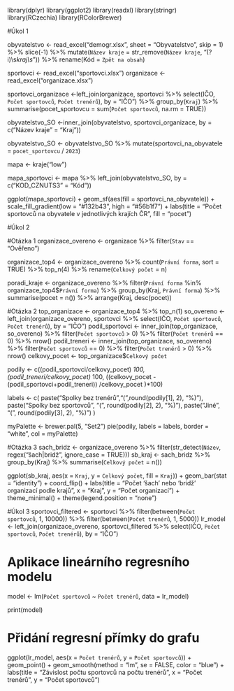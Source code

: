 library(dplyr)
library(ggplot2)
library(readxl)
library(stringr)
library(RCzechia)
library(RColorBrewer)


#Úkol 1

obyvatelstvo <- read_excel("demogr.xlsx", sheet = "Obyvatelstvo", skip = 1) %>% slice(-1) %>%
  mutate(`Název kraje` = str_remove(`Název kraje`, "(?i)\\s*kraj\\s*")) %>%
  rename(Kód = `Zpět na obsah`)

sportovci <- read_excel("sportovci.xlsx")
organizace <- read_excel("organizace.xlsx")

sportovci_organizace <-left_join(organizace, 
                        sportovci %>% select(IČO, `Počet sportovců`, `Počet trenérů`), 
                        by = "IČO") %>%  group_by(`Kraj`) %>%
  summarise(pocet_sportovcu = sum(`Počet sportovců`, na.rm = TRUE))

obyvatelstvo_SO <-inner_join(obyvatelstvo, sportovci_organizace, by = c("Název kraje" = "Kraj"))

obyvatelstvo_SO <- obyvatelstvo_SO %>%
  mutate(sportovci_na_obyvatele = `pocet_sportovcu` / `2023`)

mapa <- kraje("low")

mapa_sportovci <- mapa %>%
  left_join(obyvatelstvo_SO, by = c("KOD_CZNUTS3" = "Kód"))


ggplot(mapa_sportovci) +
  geom_sf(aes(fill = sportovci_na_obyvatele)) +
  scale_fill_gradient(low = "#132b43", high = "#56b1f7") +
  labs(title = "Počet sportovců na obyvatele v jednotlivých krajích ČR",
       fill = "pocet")


#Úkol 2

#Otázka 1
organizace_overeno <- organizace %>% filter(`Stav` == "Ověřeno")    

organizace_top4 <- organizace_overeno %>%
  count(`Právní forma`, sort = TRUE) %>%
  top_n(4) %>% rename(`Celkový počet` = n)

poradi_kraje <- organizace_overeno %>%
  filter(`Právní forma` %in% organizace_top4$`Právní forma`) %>%
  group_by(Kraj, `Právní forma`) %>%
  summarise(pocet = n()) %>%
  arrange(Kraj, desc(pocet))


#Otázka 2
top_organizace <- organizace_top4 %>% top_n(1) 
so_overeno <- left_join(organizace_overeno, 
                        sportovci %>% select(IČO, `Počet sportovců`, `Počet trenérů`), 
                        by = "IČO")
podil_sportovci <- inner_join(top_organizace, so_overeno) %>% filter(`Počet sportovců` > 0) %>% filter(`Počet trenérů` == 0) %>%
  nrow()
podil_treneri <- inner_join(top_organizace, so_overeno) %>% filter(`Počet sportovců` == 0) %>% filter(`Počet trenérů` > 0) %>%
  nrow()
celkovy_pocet <- top_organizace$`Celkový počet`

podily <- c((podil_sportovci/celkovy_pocet) *100, (podil_treneri/celkovy_pocet) *100, ((celkovy_pocet - (podil_sportovci+podil_treneri)) /celkovy_pocet )*100)

labels <- c(
  paste("Spolky bez trenérů","(",round(podily[1], 2), "%)"),
  paste("Spolky bez sportovců", "(", round(podily[2], 2), "%)"),
  paste("Jiné", "(", round(podily[3], 2), "%)")
)


myPalette <- brewer.pal(5, "Set2") 
pie(podily, labels = labels, border = "white", col = myPalette)



#Otázka 3
sach_bridz <- organizace_overeno %>% filter(str_detect(`Název`, regex("šach|bridž", ignore_case = TRUE)))
sb_kraj <- sach_bridz %>%
  group_by(Kraj) %>%
  summarise(`Celkový počet` = n())
  
ggplot(sb_kraj, aes(x = `Kraj`, y = `Celkový počet`, fill = `Kraj`)) +
  geom_bar(stat = "identity") +
  coord_flip() +
  labs(title = "Počet 'šach' nebo 'bridž' organizací podle krajů",
       x = "Kraj",
       y = "Počet organizací") +
  theme_minimal() +
  theme(legend.position = "none")  
  
#Úkol 3
sportovci_filtered <- sportovci  %>% filter(between(`Počet sportovců`, 1, 10000)) %>% filter(between(`Počet trenérů`, 1, 5000))
lr_model <- left_join(organizace_overeno, sportovci_filtered  %>% select(IČO, `Počet sportovců`, `Počet trenérů`), by = "IČO")

# Aplikace lineárního regresního modelu
model <- lm(`Počet sportovců` ~ `Počet trenérů`, data = lr_model)

print(model)

# Přidání regresní přímky do grafu
ggplot(lr_model, aes(x = `Počet trenérů`, y = `Počet sportovců`)) +
  geom_point() +
  geom_smooth(method = "lm", se = FALSE, color = "blue") +
  labs(title = "Závislost počtu sportovců na počtu trenérů",
       x = "Počet trenérů",
       y = "Počet sportovců")
       